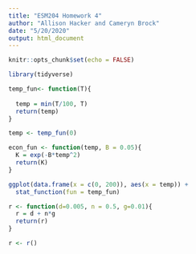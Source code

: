 ```yaml
---
title: "ESM204 Homework 4"
author: "Allison Hacker and Cameryn Brock"
date: "5/20/2020"
output: html_document
---
```


```r
knitr::opts_chunk$set(echo = FALSE)
```

```r
library(tidyverse)
```

```r
temp_fun<- function(T){
  
  temp = min(T/100, T)
  return(temp)
}

temp <- temp_fun(0)

econ_fun <- function(temp, B = 0.05){
  K = exp(-B*temp^2)
  return(K)
}

ggplot(data.frame(x = c(0, 200)), aes(x = temp)) +
  stat_function(fun = temp_fun)

r <- function(d=0.005, n = 0.5, g=0.01){
  r = d + n*g
  return(r)
}

r <- r()
```

